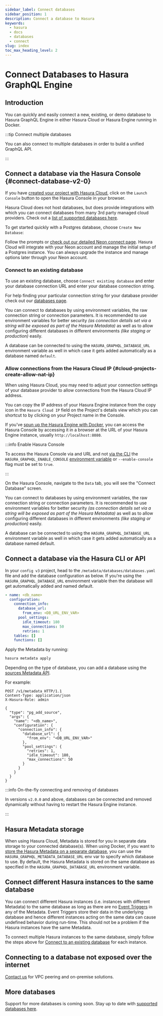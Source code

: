 ```yaml
---
sidebar_label: Connect databases
sidebar_position: 1
description: Connect a database to Hasura
keywords:
  - hasura
  - docs
  - databases
  - connect
slug: index
toc_max_heading_level: 2
---
```



# Connect Databases to Hasura GraphQL Engine

## Introduction

You can quickly and easily connect a new, existing, or demo database to Hasura GraphQL Engine in either Hasura Cloud
or Hasura Engine running in Docker.

:::tip Connect multiple databases

You can also connect to multiple databases in order to build a unified GraphQL API.

:::

## Connect a database via the Hasura Console {#connect-database-v2-0}

<Tabs groupId="user-preference" className="api-tabs">
<TabItem value="cloud" label="Hasura Cloud">

If you have [created your project with Hasura Cloud](/hasura-cloud/projects/create.mdx), click on the `Launch Console`
button to open the Hasura Console in your browser.

<Thumbnail
  src="/img/databases/project_launch-console_2-17-0.png"
  alt="database setup with new database"
/>

Hasura Cloud does not host databases, but does provide integrations with which you can connect databases from
many 3rd party managed cloud providers. Check out a
[list of supported databases here](/databases/overview.mdx).

To get started quickly with a Postgres database, choose `Create New Database`:

<Thumbnail
  src="/img/projects/create-database-neon-2.15.png"
  alt="database setup with existing
database"
/>

Follow the prompts or [check out our detailed Neon connect page](/databases/postgres/neon.mdx).
Hasura Cloud will integrate with your Neon account and manage the initial setup of a Postgres instance. You can
always upgrade the instance and manage options later through your Neon account.

### Connect to an existing database

To use an existing database, choose `Connect existing database` and enter your database connection URL and enter your
database connection string.

For help finding your particular connection string for your database provider check out our
[databases page](/databases/overview.mdx).

<Thumbnail src="/img/projects/connect-database_console_2.15.png" alt="database setup with new database" />

You can connect to databases by using environment variables, the raw connection string or connection parameters. It
is recommended to use environment variables for better security _(as connection details set via a string will be
exposed as part of the Hasura Metadata)_ as well as to allow configuring different databases in different
environments _(like staging or production)_ easily.

A database can be connected to using the `HASURA_GRAPHQL_DATABASE_URL` environment variable as well in which case it
gets added automatically as a database named `default`.

### Allow connections from the Hasura Cloud IP {#cloud-projects-create-allow-nat-ip}

When using Hasura Cloud, you may need to adjust your connection settings of your database provider to allow
connections from the Hasura Cloud IP address.

You can copy the IP address of your Hasura Engine instance from the copy icon in the `Hasura Cloud IP` field on the
Project's details view which you can shortcut to by clicking on your Project name in the Console.

<Thumbnail src="/img/databases/cloud-console_shortcut-to-project-settings_2-17-0.png" alt="Hasura Cloud IP field" />

<Thumbnail src="/img/projects/project-general-ip-address_console_2.12.png" alt="Hasura Cloud IP field" />

</TabItem>
<TabItem value="docker" label="Docker">

If you've [spun up the Hasura Engine with Docker](/getting-started/docker-simple.mdx), you can access the Hasura
Console by accessing it in a browser at the URL of your Hasura Engine instance, usually `http://localhost:8080`.

:::info Enable Hasura Console

To access the Hasura Console via and URL and not [via the CLI](/hasura-cli/commands/hasura_console.mdx) the
`HASURA_GRAPHQL_ENABLE_CONSOLE` [environment variable](/deployment/graphql-engine-flags/reference.mdx##database-url)
or `--enable-console` flag must be set to `true`.

:::

On the Hasura Console, navigate to the `Data` tab, you will see the "Connect Database" screen.

<Thumbnail
  src="/img/databases/databases_connect-database_2-17-0.png"
  alt="database setup with new database"
  width="1686px"
/>

You can connect to databases by using environment variables, the raw connection string or connection parameters. It
is recommended to use environment variables for better security _(as connection details set via a string will be
exposed as part of the Hasura Metadata)_ as well as to allow configuring different databases in different
environments _(like staging or production)_ easily.

A database can be connected to using the `HASURA_GRAPHQL_DATABASE_URL` environment variable as well in which case it
gets added automatically as a database named default.

</TabItem>
</Tabs>


## Connect a database via the Hasura CLI or API

<Tabs groupId="user-preference" className="api-tabs">
<TabItem value="cli" label="CLI">

In your `config v3` project, head to the `/metadata/databases/databases.yaml` file and add the database configuration as
below. If you're using the `HASURA_GRAPHQL_DATABASE_URL` environment variable then the database will get automatically
added and named default.

```yaml
- name: <db_name>
  configuration:
    connection_info:
      database_url:
        from_env: <DB_URL_ENV_VAR>
      pool_settings:
        idle_timeout: 180
        max_connections: 50
        retries: 1
    tables: []
    functions: []
```

Apply the Metadata by running:

```bash
hasura metadata apply
```

</TabItem>
<TabItem value="api" label="API">

Depending on the type of database, you can add a database using the
[sources Metadata API](/api-reference/metadata-api/source.mdx).

For example:

```http
POST /v1/metadata HTTP/1.1
Content-Type: application/json
X-Hasura-Role: admin

{
  "type": "pg_add_source",
  "args": {
    "name": "<db_name>",
    "configuration": {
      "connection_info": {
        "database_url": {
          "from_env": "<DB_URL_ENV_VAR>"
        },
        "pool_settings": {
          "retries": 1,
          "idle_timeout": 180,
          "max_connections": 50
        }
      }
    }
  }
}
```

</TabItem>
</Tabs>

:::info On-the-fly connecting and removing of databases

In versions `v2.0.0` and above, databases can be connected and removed dynamically without having to restart the Hasura
Engine instance.

:::

## Hasura Metadata storage

When using Hasura Cloud, Metadata is stored for you in separate data storage to your connected database(s). When
using Docker, if you want to
[store the Hasura Metadata on a separate database](/deployment/graphql-engine-flags/reference.mdx#metadata-database-url),
you can use the `HASURA_GRAPHQL_METADATA_DATABASE_URL` env var to specify which database to use. By default, the
Hasura Metadata is stored on the same database as specified in the `HASURA_GRAPHQL_DATABASE_URL` environment variable.

## Connect different Hasura instances to the same database

You can connect different Hasura instances (i.e. instances with different Metadata) to the same database as long as
there are no [Event Triggers](/event-triggers/overview.mdx) in any of the Metadata. Event Triggers store their data in the
underlying database and hence different instances acting on the same data can cause undefined behavior during
run-time. This should not be a problem if the Hasura instances have the same Metadata.

To connect multiple Hasura instances to the same database, simply follow the steps above for
[Connect to an existing database](#connect-to-an-existing-database) for each instance.

## Connecting to a database not exposed over the internet

[Contact us](https://hasura.io/contact-us/) for VPC peering and on-premise solutions.

## More databases

Support for more databases is coming soon. Stay up to date with
[supported databases here](/databases/overview.mdx).
